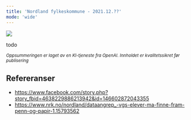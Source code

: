 ```yaml
---
title: 'Nordland fylkeskommune - 2021.12.??'
mode: 'wide'
---
```


<Frame>
<img src="/images/nordland-fylkeskommune.png" />
</Frame>

todo

<sup><i>Oppsummeringen er laget av en KI-tjeneste fra OpenAI. Innholdet er kvalitetssikret før publisering</i></sup>

## Refereranser
- https://www.facebook.com/story.php?story_fbid=4638229886213942&id=146602872043355
- https://www.nrk.no/nordland/dataangrep_-vgs-elever-ma-finne-fram-penn-og-papir-1.15793562
